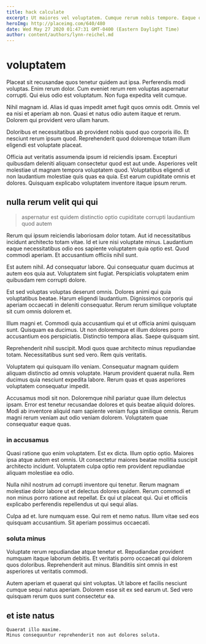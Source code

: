 ```yaml
---
title: hack calculate
excerpt: Ut maiores vel voluptatem. Cumque rerum nobis tempore. Eaque officiis et est ut. Quia omnis nobis quo ut autem non eveniet. Omnis sit accusamus excepturi tempore. Qui qui rem iure similique ipsum odio officiis odio architecto.
heroImg: http://placeimg.com/640/480
date: Wed May 27 2020 01:47:31 GMT-0400 (Eastern Daylight Time)
author: content/authors/lynn-reichel.md
---
```

# voluptatem

Placeat sit recusandae quos tenetur quidem aut ipsa. Perferendis modi voluptas. Enim rerum dolor. Cum eveniet rerum rem voluptas aspernatur corrupti. Qui eius odio est voluptatum. Non fuga expedita velit cumque.
  
Nihil magnam id. Alias id quas impedit amet fugit quos omnis odit. Omnis vel ea nisi et aperiam ab non. Quasi et natus odio autem itaque et rerum. Dolorem qui provident vero ullam harum.
  
Doloribus et necessitatibus ab provident nobis quod quo corporis illo. Et nesciunt rerum ipsum quod. Reprehenderit quod doloremque totam illum eligendi est voluptate placeat.
  
Officia aut veritatis assumenda ipsum id reiciendis ipsam. Excepturi quibusdam deleniti aliquam consectetur quod est aut unde. Asperiores velit molestiae ut magnam tempora voluptatem quod. Voluptatibus eligendi ut non laudantium molestiae quis quas ea quia. Est earum cupiditate omnis et dolores. Quisquam explicabo voluptatem inventore itaque ipsum rerum.

## nulla rerum velit qui qui

> aspernatur est quidem distinctio optio cupiditate corrupti laudantium quod autem

Rerum qui ipsum reiciendis laboriosam dolor totam. Aut id necessitatibus incidunt architecto totam vitae. Id et iure nisi voluptate minus. Laudantium eaque necessitatibus odio eos sapiente voluptatem quia optio est. Quod commodi aperiam. Et accusantium officiis nihil sunt.
  
Est autem nihil. Ad consequatur labore. Qui consequatur quam ducimus at autem eos quia aut. Voluptatem sint fugiat. Perspiciatis voluptatem enim quibusdam rem corrupti dolore.
  
Est sed voluptas voluptas deserunt omnis. Dolores animi qui quia voluptatibus beatae. Harum eligendi laudantium. Dignissimos corporis qui aperiam occaecati in deleniti consequatur. Rerum rerum similique voluptate sit cum omnis dolorem et.
  
Illum magni et. Commodi quia accusantium qui et ut officia animi quisquam sunt. Quisquam ea ducimus. Ut non doloremque et illum dolores porro accusantium eos perspiciatis. Distinctio tempora alias. Saepe quisquam sint.
  
Reprehenderit nihil suscipit. Modi quos quae architecto minus repudiandae totam. Necessitatibus sunt sed vero. Rem quis veritatis.
  
Voluptatem qui quisquam illo veniam. Consequatur magnam quidem aliquam distinctio ad omnis voluptate. Harum provident quaerat nulla. Rem ducimus quia nesciunt expedita labore. Rerum quas et quas asperiores voluptatem consequatur impedit.
  
Accusamus modi sit non. Doloremque nihil pariatur quae illum delectus ipsam. Error est tenetur recusandae dolores et quis beatae aliquid dolores. Modi ab inventore aliquid nam sapiente veniam fuga similique omnis. Rerum magni rerum veniam aut odio veniam dolorem. Voluptatem quae consequatur eaque quas.

### in accusamus

Quasi ratione quo enim voluptatem. Est ex dicta. Illum optio optio. Maiores ipsa atque autem est omnis. Ut consectetur maiores beatae mollitia suscipit architecto incidunt. Voluptatem culpa optio rem provident repudiandae aliquam molestiae ea odio.
  
Nulla nihil nostrum ad corrupti inventore qui tenetur. Rerum magnam molestiae dolor labore ut et delectus dolores quidem. Rerum commodi et non minus porro ratione aut repellat. Ex qui ut placeat qui. Qui et officiis explicabo perferendis repellendus ut qui sequi alias.
  
Culpa ad et. Iure numquam esse. Qui rem et nemo natus. Illum vitae sed eos quisquam accusantium. Sit aperiam possimus occaecati.

### soluta minus

Voluptate rerum repudiandae atque tenetur et. Repudiandae provident numquam itaque laborum debitis. Et veritatis porro occaecati qui dolorem quos doloribus. Reprehenderit aut minus. Blanditiis sint omnis in est asperiores ut veritatis commodi.
  
Autem aperiam et quaerat qui sint voluptas. Ut labore et facilis nesciunt cumque sequi natus aperiam. Dolorem esse sit ex sed earum ut. Sed vero quisquam rerum quos sunt consectetur ea.

## et iste natus

```text
Quaerat illo maxime.
Minus consequuntur reprehenderit non aut dolores soluta.
```

